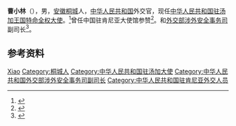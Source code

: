 '''曹小林'''（{{bd|？|}}），男，[[安徽|安徽]][[桐城|桐城]]人，[[中华人民共和国|中华人民共和国]]外交官，现任[[中国驻汤加大使列表|中华人民共和国驻汤加王国特命全权大使]]。<ref>{{Cite web|title=曹小林大使致辞|url=http://to.china-embassy.org/chn/sgxx/dszc/201106/t20110614_9968466.htm|date=2020-01-05|accessdate=2022-04-07|work=中华人民共和国驻汤加王国大使馆}}</ref>曾任中国驻肯尼亚大使馆参赞<ref>{{Cite web|title=驻肯尼亚使馆与肯赴华留学生举行座谈会|url=https://www.mfa.gov.cn/ce/ceke/chn/sbgx/t852425.htm|date=2011-08-25|accessdate=2022-04-07|work=中华人民共和国驻肯尼亚大使馆|archive-date=2022-04-07|archive-url=https://web.archive.org/web/20220407145223/https://www.mfa.gov.cn/ce/ceke/chn/sbgx/t852425.htm}}</ref>。和[[中华人民共和国外交部涉外安全事务司|外交部涉外安全事务司]]副司长<ref>{{Cite web|title=“一带一路”海外安全宣传活动圆满开幕 为佛山走出去企业保驾护航|url=http://www.foshan.gov.cn/gzjg/fsfao/bm/content/post_1740159.html|date=2017-09-13|accessdate=2022-04-07|work=佛山市人民政府}}</ref>。

== 参考资料 ==
{{reflist}}

{{start box}}
{{s-dip}}
{{succession box|[[王保东|王保东]]|现任|[[中国驻汤加大使列表|中华人民共和国驻汤加大使]]|2020年1月－}}
{{end box}}

{{Authority control}}
{{DEFAULTSORT:Cao曹}}
[[Category:曹姓|Xiao]]
[[Category:桐城人|Category:桐城人]]
[[Category:中华人民共和国驻汤加大使|Category:中华人民共和国驻汤加大使]]
[[Category:中华人民共和国外交部涉外安全事务司副司长|Category:中华人民共和国外交部涉外安全事务司副司长]]
[[Category:中华人民共和国驻肯尼亚外交人员|Category:中华人民共和国驻肯尼亚外交人员]]

{{中国人物小作品}}